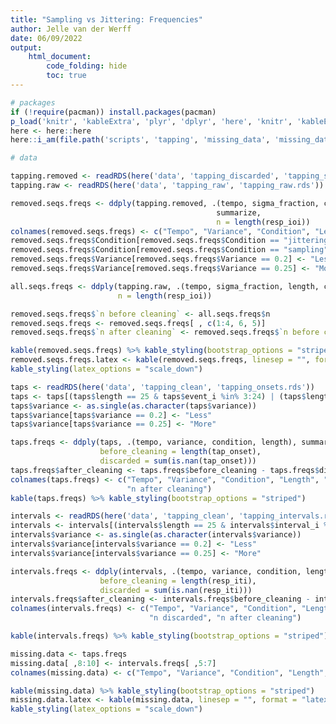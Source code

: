 ```yaml
---
title: "Sampling vs Jittering: Frequencies"
author: Jelle van der Werff
date: 06/09/2022
output:
    html_document:
        code_folding: hide
        toc: true
---
```

```r

# packages
if (!require(pacman)) install.packages(pacman)
p_load('knitr', 'kableExtra', 'plyr', 'dplyr', 'here', 'knitr', 'kableExtra')
here <- here::here
here::i_am(file.path('scripts', 'tapping', 'missing_data', 'missing_data.rmd'))

# data
```

```r

tapping.removed <- readRDS(here('data', 'tapping_discarded', 'tapping_sequences_discarded.rds'))
tapping.raw <- readRDS(here('data', 'tapping_raw', 'tapping_raw.rds'))

removed.seqs.freqs <- ddply(tapping.removed, .(tempo, sigma_fraction, condition, length),
                                              summarize,
                                              n = length(resp_ioi))
colnames(removed.seqs.freqs) <- c("Tempo", "Variance", "Condition", "Length", "n discarded")
removed.seqs.freqs$Condition[removed.seqs.freqs$Condition == "jittering"] <- "Jittering"
removed.seqs.freqs$Condition[removed.seqs.freqs$Condition == "sampling"] <- "Sampling"
removed.seqs.freqs$Variance[removed.seqs.freqs$Variance == 0.2] <- "Less"
removed.seqs.freqs$Variance[removed.seqs.freqs$Variance == 0.25] <- "More"

all.seqs.freqs <- ddply(tapping.raw, .(tempo, sigma_fraction, length, condition), summarize,
                        n = length(resp_ioi))

removed.seqs.freqs$`n before cleaning` <- all.seqs.freqs$n
removed.seqs.freqs <- removed.seqs.freqs[ , c(1:4, 6, 5)]
removed.seqs.freqs$`n after cleaning` <- removed.seqs.freqs$`n before cleaning` - removed.seqs.freqs$`n discarded`

kable(removed.seqs.freqs) %>% kable_styling(bootstrap_options = "striped")
removed.seqs.freqs.latex <- kable(removed.seqs.freqs, linesep = "", format = "latex", booktabs = TRUE) %>%
kable_styling(latex_options = "scale_down")

```


```r

taps <- readRDS(here('data', 'tapping_clean', 'tapping_onsets.rds'))
taps <- taps[(taps$length == 25 & taps$event_i %in% 3:24) | (taps$length == 35 & taps$event_i %in% 3:34), ]
taps$variance <- as.single(as.character(taps$variance))
taps$variance[taps$variance == 0.2] <- "Less"
taps$variance[taps$variance == 0.25] <- "More"

taps.freqs <- ddply(taps, .(tempo, variance, condition, length), summarize,
                    before_cleaning = length(tap_onset),
                    discarded = sum(is.nan(tap_onset)))
taps.freqs$after_cleaning <- taps.freqs$before_cleaning - taps.freqs$discarded
colnames(taps.freqs) <- c("Tempo", "Variance", "Condition", "Length", "n before cleaning", "n discarded",
                          "n after cleaning")
kable(taps.freqs) %>% kable_styling(bootstrap_options = "striped")


```
```r

intervals <- readRDS(here('data', 'tapping_clean', 'tapping_intervals.rds'))
intervals <- intervals[(intervals$length == 25 & intervals$interval_i %in% 3:23) | (intervals$length == 35 & intervals$interval_i %in% 3:33), ]
intervals$variance <- as.single(as.character(intervals$variance))
intervals$variance[intervals$variance == 0.2] <- "Less"
intervals$variance[intervals$variance == 0.25] <- "More"

intervals.freqs <- ddply(intervals, .(tempo, variance, condition, length), summarize,
                    before_cleaning = length(resp_iti),
                    discarded = sum(is.nan(resp_iti)))
intervals.freqs$after_cleaning <- intervals.freqs$before_cleaning - intervals.freqs$discarded
colnames(intervals.freqs) <- c("Tempo", "Variance", "Condition", "Length", "n before cleaning",
                               "n discarded", "n after cleaning")

kable(intervals.freqs) %>% kable_styling(bootstrap_options = "striped")

```

```r

missing.data <- taps.freqs
missing.data[ ,8:10] <- intervals.freqs[ ,5:7]
colnames(missing.data) <- c("Tempo", "Variance", "Condition", "Length", "Taps before cleaning", "Taps discarded", "Taps clean", "ITIs before cleaning", "ITIs discarded", "ITIs clean")

kable(missing.data) %>% kable_styling(bootstrap_options = "striped")
missing.data.latex <- kable(missing.data, linesep = "", format = "latex", booktabs = TRUE) %>%
kable_styling(latex_options = "scale_down")

```
